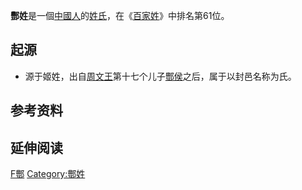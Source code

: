 {{姓氏
|姓氏=酆
|拼音=Fēng
|中国大陆=Feng
|台湾=Feng
|南京官話=fen<sup>1</sup>
|香港=Fung
|澳门=Fong
|新加坡=Hong
|马来西亚=Hong
|越南=Phong
|韩国=풍
|反切=
|同音字=
|堂号=
|郡望=[[京兆郡|京兆郡]]
}}

'''酆姓'''是一個[[中國人|中國人]]的[[姓氏|姓氏]]，在《[[百家姓|百家姓]]》中排名第61位。

== 起源 ==
* 源于姬姓，出自[[周文王|周文王]]第十七个儿子[[酆侯|酆侯]]之后，属于以封邑名称为氏。

== 参考资料 ==
{{reflist}}

== 延伸阅读 ==
{{Wikisource further reading}}
{{姓氏小作品}}

[[Category:漢姓|F酆]]
[[Category:酆姓|Category:酆姓]]